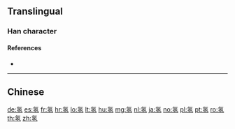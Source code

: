 {{character info/new}}
{{also|氫}}
==Translingual==

===Han character===
{{Han char|rn=84|rad=气|as=05|sn=9|four=|canj=ONNOM|ids=⿹气𢀖}}

====References====
* {{Han ref|kx=0599.111|hdz=32011.070|uh=6C22|ud=27682}}

----

==Chinese==
{{zh-see|氫}}

[[de:氢]]
[[es:氢]]
[[fr:氢]]
[[hr:氢]]
[[lo:氢]]
[[lt:氢]]
[[hu:氢]]
[[mg:氢]]
[[nl:氢]]
[[ja:氢]]
[[no:氢]]
[[pl:氢]]
[[pt:氢]]
[[ro:氢]]
[[th:氢]]
[[zh:氢]]